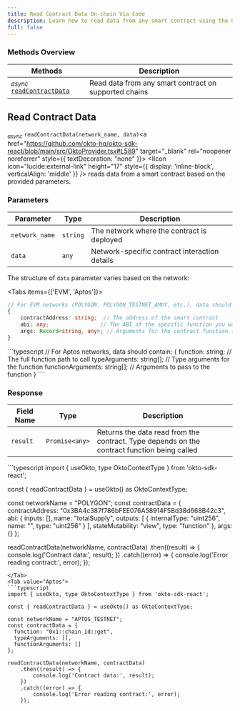 ```yaml
---
title: Read Contract Data On-chain Via Code
description: Learn how to read data from any smart contract using the Okto SDK.
full: false
---
```




### Methods Overview

| Methods | Description |
|---------|-------------|
| <sub><i>async</i></sub> [`readContractData`](#read-contract-data) | Read data from any smart contract on supported chains |

<div className="method-box">

## Read Contract Data

<sub><i>async</i></sub> `readContractData(network_name, data)`<a href="https://github.com/okto-hq/okto-sdk-react/blob/main/src/OktoProvider.tsx#L589" target="_blank" rel="noopener noreferrer" style={{ textDecoration: "none" }}> <IIcon icon="lucide:external-link" height="17" style={{ display: 'inline-block', verticalAlign: 'middle' }} /></a> reads data from a smart contract based on the provided parameters.

### Parameters

| Parameter | Type | Description |
|-----------|------|-------------|
| `network_name` | `string` | The network where the contract is deployed |
| `data` | `any` | Network-specific contract interaction details |

The structure of `data` parameter varies based on the network:

<Tabs items={['EVM', 'Aptos']}>
<Tab value="EVM">
```typescript
// For EVM networks (POLYGON, POLYGON_TESTNET_AMOY, etc.), data should contain:
{
    contractAddress: string;  // The address of the smart contract
    abi: any;                // The ABI of the specific function you want to call
    args: Record<string, any>; // Arguments for the contract function (empty object if no arguments required)
}
```
</Tab>
<Tab value="Aptos">
```typescript
// For Aptos networks, data should contain:
{
    function: string;        // The full function path to call
    typeArguments: string[]; // Type arguments for the function
    functionArguments: string[]; // Arguments to pass to the function
}
```
</Tab>
</Tabs>

### Response

<Callout title="Success Response">

| Field Name | Type | Description |
|------------|------|-------------|
| `result` | `Promise<any>` | Returns the data read from the contract. Type depends on the contract function being called |

</Callout>

<Accordions>
<Accordion title="Example">
<Tabs items={['EVM', 'Aptos']}>
<Tab value="EVM">
```typescript
import { useOkto, type OktoContextType } from 'okto-sdk-react';

const { readContractData } = useOkto() as OktoContextType;

const networkName = "POLYGON";
const contractData = {
  contractAddress: "0x3BA4c387f786bFEE076A58914F5Bd38d668B42c3",
  abi: {
    inputs: [],
    name: "totalSupply",
    outputs: [
      {
        internalType: "uint256",
        name: "",
        type: "uint256"
      }
    ],
    stateMutability: "view",
    type: "function"
  },
  args: {}
};

readContractData(networkName, contractData)
    .then((result) => {
        console.log('Contract data:', result);
    })
    .catch((error) => {
        console.log('Error reading contract:', error);
    });
```
</Tab>
<Tab value="Aptos">
```typescript
import { useOkto, type OktoContextType } from 'okto-sdk-react';

const { readContractData } = useOkto() as OktoContextType;

const networkName = "APTOS_TESTNET";
const contractData = {
  function: "0x1::chain_id::get",
  typeArguments: [],
  functionArguments: []
};

readContractData(networkName, contractData)
    .then((result) => {
        console.log('Contract data:', result);
    })
    .catch((error) => {
        console.log('Error reading contract:', error);
    });
```
</Tab>
</Tabs>
</Accordion>
</Accordions>

</div>